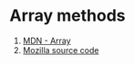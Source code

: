 # Array methods

1. [MDN - Array](https://developer.mozilla.org/en-US/docs/Web/JavaScript/Reference/Global_Objects/Array)
2. [Mozilla source code](https://hg.mozilla.org/mozilla-central/file/tip/js/src/builtin/Array.js)
